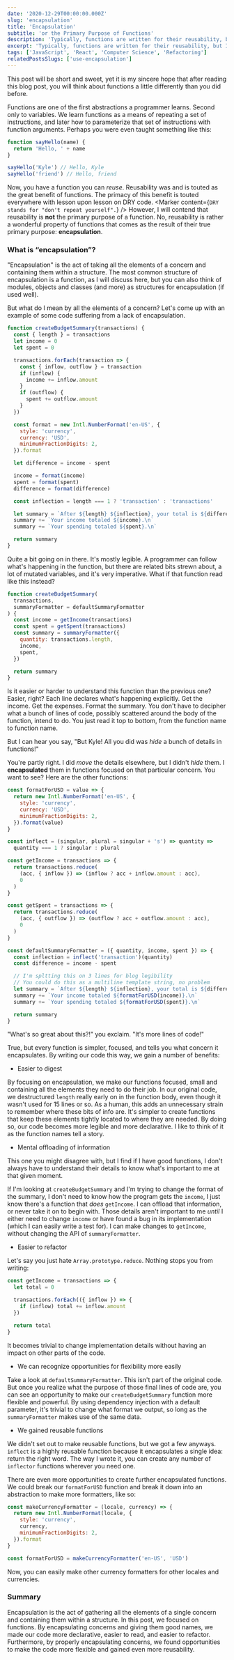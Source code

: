 ```yaml
---
date: '2020-12-29T00:00:00.000Z'
slug: 'encapsulation'
title: 'Encapsulation'
subtitle: 'or the Primary Purpose of Functions'
description: 'Typically, functions are written for their reusability, but I want to convince you that the reason to reach for a function is to encapsulate a concern.'
excerpt: 'Typically, functions are written for their reusability, but I want to convince you that the reason to reach for a function is to encapsulate a concern.'
tags: ['JavaScript', 'React', 'Computer Science', 'Refactoring']
relatedPostsSlugs: ['use-encapsulation']
---
```


This post will be short and sweet, yet it is my sincere hope that after reading this blog post, you will think about functions a little differently than you did before.

Functions are one of the first abstractions a programmer learns. Second only to variables. We learn functions as a means of repeating a set of instructions, and later how to parameterize that set of instructions with function arguments. Perhaps you were even taught something like this:

```javascript
function sayHello(name) {
  return 'Hello, ' + name
}

sayHello('Kyle') // Hello, Kyle
sayHello('friend') // Hello, friend
```

Now, you have a function you can _reuse_. Reusability was and is touted as the great benefit of functions. The primacy of this benefit is touted everywhere with lesson upon lesson on DRY code. <Marker content={`DRY stands for "don't repeat yourself".`} /> However, I will contend that reusability is **not** the primary purpose of a function. No, reusability is rather a wonderful property of functions that comes as the result of their true primary purpose: **encapsulation**.

### What is &ldquo;encapsulation&rdquo;?

"Encapsulation" is the act of taking all the elements of a concern and containing them within a structure. The most common structure of encapsulation is a function, as I will discuss here, but you can also think of modules, objects and classes (and more) as structures for encapsulation (if used well).

But what do I mean by all the elements of a concern? Let's come up with an example of some code suffering from a lack of encapsulation.

```javascript
function createBudgetSummary(transactions) {
  const { length } = transactions
  let income = 0
  let spent = 0

  transactions.forEach(transaction => {
    const { inflow, outflow } = transaction
    if (inflow) {
      income += inflow.amount
    }
    if (outflow) {
      spent += outflow.amount
    }
  })

  const format = new Intl.NumberFormat('en-US', {
    style: 'currency',
    currency: 'USD',
    minimumFractionDigits: 2,
  }).format

  let difference = income - spent

  income = format(income)
  spent = format(spent)
  difference = format(difference)

  const inflection = length === 1 ? 'transaction' : 'transactions'

  let summary = `After ${length} ${inflection}, your total is ${difference}\n`
  summary += `Your income totaled ${income}.\n`
  summary += `Your spending totaled ${spent}.\n`

  return summary
}
```

Quite a bit going on in there. It's mostly legible. A programmer can follow what's happening in the function, but there are related bits strewn about, a lot of mutated variables, and it's very imperative. What if that function read like this instead?

```javascript
function createBudgetSummary(
  transactions,
  summaryFormatter = defaultSummaryFormatter
) {
  const income = getIncome(transactions)
  const spent = getSpent(transactions)
  const summary = summaryFormatter({
    quantity: transactions.length,
    income,
    spent,
  })

  return summary
}
```

Is it easier or harder to understand this function than the previous one? Easier, right? Each line declares what's happening explicitly. Get the income. Get the expenses. Format the summary. You don't have to decipher what a bunch of lines of code, possibly scattered around the body of the function, intend to do. You just read it top to bottom, from the function name to function name.

But I can hear you say, "But Kyle! All you did was _hide_ a bunch of details in functions!"

You're partly right. I did _move_ the details elsewhere, but I didn't _hide_ them. I **encapsulated** them in functions focused on that particular concern. You want to see? Here are the other functions:

```javascript
const formatForUSD = value => {
  return new Intl.NumberFormat('en-US', {
    style: 'currency',
    currency: 'USD',
    minimumFractionDigits: 2,
  }).format(value)
}

const inflect = (singular, plural = singular + 's') => quantity =>
  quantity === 1 ? singular : plural

const getIncome = transactions => {
  return transactions.reduce(
    (acc, { inflow }) => (inflow ? acc + inflow.amount : acc),
    0
  )
}

const getSpent = transactions => {
  return transactions.reduce(
    (acc, { outflow }) => (outflow ? acc + outflow.amount : acc),
    0
  )
}

const defaultSummaryFormatter = ({ quantity, income, spent }) => {
  const inflection = inflect('transaction')(quantity)
  const difference = income - spent

  // I'm spltting this on 3 lines for blog legibility
  // You could do this as a multiline template string, no problem
  let summary = `After ${length} ${inflection}, your total is ${difference}\n`
  summary += `Your income totaled ${formatForUSD(income)}.\n`
  summary += `Your spending totaled ${formatForUSD(spent)}.\n`

  return summary
}
```

"What's so great about this?!" you exclaim. "It's more lines of code!"

True, but every function is simpler, focused, and tells you what concern it encapsulates. By writing our code this way, we gain a number of benefits:

- Easier to digest

By focusing on encapsulation, we make our functions focused, small and containing all the elements they need to do their job. In our original code, we destructured `length` really early on in the function body, even though it wasn't used for 15 lines or so. As a human, this adds an unnecessary strain to remember where these bits of info are. It's simpler to create functions that keep these elements tightly located to where they are needed. By doing so, our code becomes more legible and more declarative. I like to think of it as the function names tell a story.

- Mental offloading of information

This one you might disagree with, but I find if I have good functions, I don't always have to understand their details to know what's important to me at that given moment.

If I'm looking at `createBudgetSummary` and I'm trying to change the format of the summary, I don't need to know how the program gets the `income`, I just know there's a function that _does_ `getIncome`. I can offload that information, or never take it on to begin with. Those details aren't important to me _until_ I either need to change `income` or have found a bug in its implementation (which I can easily write a test for). I can make changes to `getIncome`, without changing the API of `summaryFormatter`.

- Easier to refactor

Let's say you just hate `Array.prototype.reduce`. <Marker content="There's a whole cult of <code>reduce</code> haters on Twitter. I don't blame them, but I do like to poke and prod them a bit. 😁" /> Nothing stops you from writing:

```javascript
const getIncome = transactions => {
  let total = 0

  transactions.forEach(({ inflow }) => {
    if (inflow) total += inflow.amount
  })

  return total
}
```

It becomes trivial to change implementation details without having an impact on other parts of the code.

- We can recognize opportunities for flexibility more easily

Take a look at `defaultSummaryFormatter`. This isn't part of the original code. But once you realize what the purpose of those final lines of code are, you can see an opportunity to make our `createBudgetSummary` function more flexible and powerful. By using dependency injection with a default parameter, it's trivial to change what format we output, so long as the `summaryFormatter` makes use of the same data.

- We gained reusable functions

We didn't set out to make reusable functions, but we got a few anyways. `inflect` is a highly reusable function because it encapsulates a single idea: return the right word. The way I wrote it, you can create any number of `inflector` functions wherever you need one.

There are even more opportunities to create further encapsulated functions. We could break our `formatForUSD` function and break it down into an abstraction to make more formatters, like so:

```javascript
const makeCurrencyFormatter = (locale, currency) => {
  return new Intl.NumberFormat(locale, {
    style: 'currency',
    currency,
    minimumFractionDigits: 2,
  }).format
}

const formatForUSD = makeCurrencyFormatter('en-US', 'USD')
```

Now, you can easily make other currency formatters for other locales and currencies.

### Summary

Encapsulation is the act of gathering all the elements of a single concern and containing them within a structure. In this post, we focused on functions. By encapsulating concerns and giving them good names, we made our code more declarative, easier to read, and easier to refactor. Furthermore, by properly encapsulating concerns, we found opportunities to make the code more flexible and gained even more reusability.
